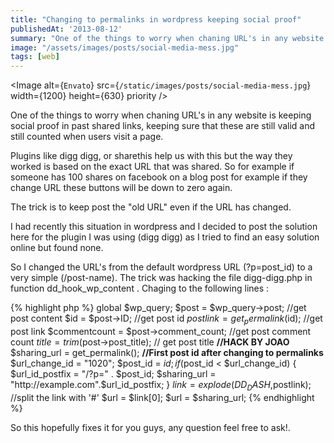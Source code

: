 ```yaml
---
title: "Changing to permalinks in wordpress keeping social proof"
publishedAt: '2013-08-12'
summary: "One of the things to worry when chaning URL's in any website is keeping social proof in past shared links."
image: "/assets/images/posts/social-media-mess.jpg"
tags: [web]
---
```


<Image
  alt={`Envato`}
  src={`/static/images/posts/social-media-mess.jpg`}
  width={1200}
  height={630}
  priority
/>


One of the things to worry when chaning URL's in any website is keeping social proof in past shared links, keeping sure that these are still valid and still counted when users visit a page.

Plugins like digg digg, or sharethis help us with this but the way they worked is based on the exact URL that was shared. So for example if someone has 100 shares on facebook on a blog post for example if they change URL these buttons will be down to zero again.

The trick is to keep post the "old URL" even if the URL has changed.

I had recently this situation in wordpress and I decided to post the solution here for the plugin I was using (digg digg) as I tried to find an easy solution online but found none.

So I changed the URL's from the default wordpress URL (?p=post_id) to a very simple (/post-name). The trick was hacking the file digg-digg.php in function dd_hook_wp_content . Chaging to the following lines :

{% highlight php %}
global $wp_query;
$post = $wp_query-&gt;post; //get post content
$id = $post-&gt;ID; //get post id
$postlink = get_permalink($id); //get post link
$commentcount = $post-&gt;comment_count; //get post comment count
$title = trim($post-&gt;post_title); // get post title
<strong>//HACK BY JOAO</strong>
$sharing_url = get_permalink();
<strong>//First post id after changing to permalinks</strong>
$url_change_id = "1020";
$post_id = $id;
if ($post_id &lt; $url_change_id) {
  $url_id_postfix = "/?p=" . $post_id;
  $sharing_url = "http://example.com".$url_id_postfix;
}
$link = explode(DD_DASH,$postlink); //split the link with '#'
$url = $link[0];
$url = $sharing_url;
{% endhighlight %}

So this hopefully fixes it for you guys, any question feel free to ask!.
